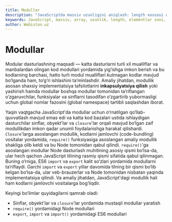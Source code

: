 ```yaml
---
title: Modullar
description: "JavaScriptda massiv uzunligini aniqlash: length xossasi orqali elementlar sonini olish, massivni qisqartirish yoki kengaytirish va length bilan bog‘liq amaliy misollar."
keywords: JavaScript, massiv, array, uzunlik, length, elementlar soni, array length, massivni qisqartirish, massivni kengaytirish, beginner, misollar, tutorial, dasturlash
author: Webiston.uz
---
```



# Modullar

Modular dasturlashning maqsadi — katta dasturlarni turli xil mualliflar va manbalardan olingan kod modullari yordamida yig‘ishga imkon berish va bu kodlarning barchasi, hatto turli modul mualliflari kutmagan kodlar mavjud bo‘lganda ham, to‘g‘ri ishlashini ta’minlashdir. Amaliy jihatdan, modullik asosan shaxsiy implementatsiya tafsilotlarini **inkapsulyatsiya qilish** yoki yashirish hamda modullar boshqa modullar tomonidan ta’riflangan o‘zgaruvchilar, funksiyalar va sinflarni tasodifan o‘zgartirib yubormasligi uchun global nomlar fazosini (global namespace) tartibli saqlashdan iborat.

Yaqin vaqtgacha JavaScript'da modullar uchun o‘rnatilgan qo‘llab-quvvatlash mavjud emas edi va katta kod bazalari ustida ishlaydigan dasturchilar sinflar, obyekt'lar va `closure`'lar orqali mavjud bo‘lgan zaif modullikdan imkon qadar unumli foydalanishga harakat qilishardi. `Closure`'larga asoslangan modullik, kodlarni jamlovchi (code-bundling) vositalar yordamida, `require()` funksiyasiga asoslangan amaliy modullik shakliga olib keldi va bu Node tomonidan qabul qilindi. `require()`'ga asoslangan modullar Node dasturlash muhitining asosiy qismi bo‘lsa-da, ular hech qachon JavaScript tilining rasmiy qismi sifatida qabul qilinmagan. Buning o‘rniga, ES6 `import` va `export` kalit so‘zlari yordamida modullarni ta’riflaydi. Garchi `import` va `export` yillar davomida tilning bir qismi bo‘lib kelgan bo‘lsa-da, ular veb-brauzerlar va Node tomonidan nisbatan yaqinda implementatsiya qilindi. Va amaliy jihatdan, JavaScript'dagi modullik hali ham kodlarni jamlovchi vositalarga bog‘liqdir.

Keyingi bo‘limlar quyidagilarni qamrab oladi:

*   Sinflar, obyekt'lar va `closure`'lar yordamida mustaqil modullar yaratish
*   `require()` yordamidagi Node modullari
*   `export`, `import` va `import()` yordamidagi ES6 modullari